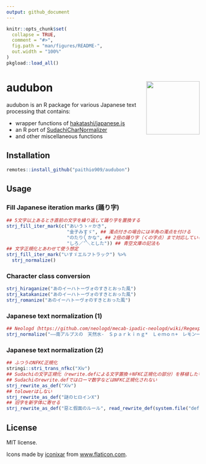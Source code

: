 ```yaml
---
output: github_document
---
```


<!-- README.md is generated from README.Rmd. Please edit that file -->

```r
knitr::opts_chunk$set(
  collapse = TRUE,
  comment = "#>",
  fig.path = "man/figures/README-",
  out.width = "100%"
)
pkgload::load_all()
```

# audubon <a href='https://paithiov909.github.io/audubon'><img src='man/figures/logo.png' align="right" height="139" /></a>

<!-- badges: start -->
<!-- badges: end -->

audubon is an R package for various Japanese text processing that contains:

- wrapper functions of [hakatashi/japanese.js](https://github.com/hakatashi/japanese.js)
- an R port of [SudachiCharNormalizer](https://gist.github.com/sorami/bde9d441a147e0fc2e6e5fdd83f4f770)
- and other miscellaneous functions

## Installation

```r
remotes::install_github("paithio909/audubon")
```

## Usage

### Fill Japanese iteration marks (踊り字)

```r
## 5文字以上あるとき直前の文字を繰り返して踊り字を置換する
strj_fill_iter_mark(c("あいうゝ〃かき",
                      "金子みすゞ", ## 濁点付きの場合には半角の濁点を付ける
                      "のたり〳〵かな", ## 2倍の踊り字（くの字点）まで対応している
                      "しろ／″＼とした")) ## 青空文庫の記法も
## 文字正規化とあわせて使う想定
strj_fill_iter_mark("いすゞエルフトラック") %>%
  strj_normalize()
```

### Character class conversion

```r
strj_hiraganize("あのイーハトーヴォのすきとおった風")
strj_katakanize("あのイーハトーヴォのすきとおった風")
strj_romanize("あのイーハトーヴォのすきとおった風")
```

### Japanese text normalization (1)

```r
## Neologd（https://github.com/neologd/mecab-ipadic-neologd/wiki/Regexp.ja）の文字正規化
strj_normalize("――南アルプスの　天然水-　Ｓｐａｒｋｉｎｇ*　Ｌｅｍｏｎ+　レモン一絞り")
```

### Japanese text normalization (2)

```r
## ふつうのNFKC正規化
stringi::stri_trans_nfkc("Ⅹⅳ")
## Sudachiの文字正規化（rewrite.defによる文字置換＋NFKC正規化の部分）を移植したもの
## Sudachiのrewrite.defではローマ数字などはNFKC正規化されない
strj_rewrite_as_def("Ⅹⅳ")
## tolowerはしない
strj_rewrite_as_def("謎のヒロインX")
## 旧字を新字体に寄せる
strj_rewrite_as_def("惡と假面のルール", read_rewrite_def(system.file("def/kyuji.def", package = "audubon")))
```

## License

MIT license.

Icons made by [iconixar](https://www.flaticon.com/authors/iconixar) from [www.flaticon.com](https://www.flaticon.com/).
